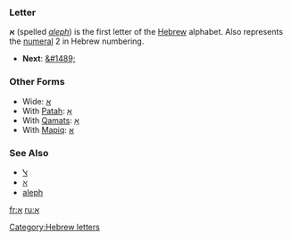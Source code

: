 ===Letter===
'''&#1488;''' (spelled ''[[aleph]]'') is the first letter of the [[Hebrew]] alphabet.
Also represents the [[numeral]] 2 in Hebrew numbering.

* '''Next''': [[&#1489;]]

===Other Forms===
*Wide: [[ﬡ]]
*With [[Patah]]: [[אַ]]
*With [[Qamats]]: [[אָ]]
*With [[Mapiq]]: [[אּ]]
===See Also===
*[[ﭏ]]
*[[ℵ]]
*[[aleph]]
[[Category:Hebrew letters]]

[[fr:א]]
[[ru:א]]